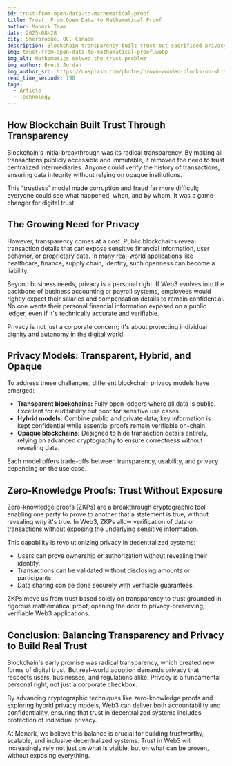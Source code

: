 ```yaml
---
id: trust-from-open-data-to-mathematical-proof
title: Trust; From Open Data to Mathematical Proof
author: Monark Team
date: 2025-08-28
city: Sherbrooke, QC, Canada
description: Blockchain transparency built trust but sacrificed privacy. Zero-knowledge proofs are now enabling a new Web3 model that balances both—allowing for verification without revealing sensitive information.
img: trust-from-open-data-to-mathematical-proof.webp
img_alt: Mathematics solved the trust problem
img_author: Brett Jordan
img_author_src: https://unsplash.com/photos/brown-wooden-blocks-on-white-surface-wW-lhteuK0o
read_time_seconds: 190
tags:
  - Article
  - Technology
---
```


## How Blockchain Built Trust Through Transparency

Blockchain's initial breakthrough was its radical transparency. By making all transactions publicly accessible and immutable, it removed the need to trust centralized intermediaries. Anyone could verify the history of transactions, ensuring data integrity without relying on opaque institutions.

This “trustless” model made corruption and fraud far more difficult; everyone could see what happened, when, and by whom. It was a game-changer for digital trust.

## The Growing Need for Privacy

However, transparency comes at a cost. Public blockchains reveal transaction details that can expose sensitive financial information, user behavior, or proprietary data. In many real-world applications like healthcare, finance, supply chain, identity, such openness can become a liability.

Beyond business needs, privacy is a personal right. If Web3 evolves into the backbone of business accounting or payroll systems, employees would rightly expect their salaries and compensation details to remain confidential. No one wants their personal financial information exposed on a public ledger, even if it's technically accurate and verifiable.

Privacy is not just a corporate concern; it's about protecting individual dignity and autonomy in the digital world.

## Privacy Models: Transparent, Hybrid, and Opaque

To address these challenges, different blockchain privacy models have emerged:

- **Transparent blockchains:** Fully open ledgers where all data is public. Excellent for auditability but poor for sensitive use cases.
- **Hybrid models:** Combine public and private data; key information is kept confidential while essential proofs remain verifiable on-chain.
- **Opaque blockchains:** Designed to hide transaction details entirely, relying on advanced cryptography to ensure correctness without revealing data.

Each model offers trade-offs between transparency, usability, and privacy depending on the use case.

## Zero-Knowledge Proofs: Trust Without Exposure

Zero-knowledge proofs (ZKPs) are a breakthrough cryptographic tool enabling one party to prove to another that a statement is true, without revealing *why* it's true. In Web3, ZKPs allow verification of data or transactions without exposing the underlying sensitive information.

This capability is revolutionizing privacy in decentralized systems:

- Users can prove ownership or authorization without revealing their identity.
- Transactions can be validated without disclosing amounts or participants.
- Data sharing can be done securely with verifiable guarantees.

ZKPs move us from trust based solely on transparency to trust grounded in rigorous mathematical proof, opening the door to privacy-preserving, verifiable Web3 applications.

## Conclusion: Balancing Transparency and Privacy to Build Real Trust

Blockchain's early promise was radical transparency, which created new forms of digital trust. But real-world adoption demands privacy that respects users, businesses, and regulations alike. Privacy is a fundamental personal right, not just a corporate checkbox.

By advancing cryptographic techniques like zero-knowledge proofs and exploring hybrid privacy models, Web3 can deliver both accountability and confidentiality, ensuring that trust in decentralized systems includes protection of individual privacy.

At Monark, we believe this balance is crucial for building trustworthy, scalable, and inclusive decentralized systems. Trust in Web3 will increasingly rely not just on what is visible, but on what can be proven, without exposing everything.